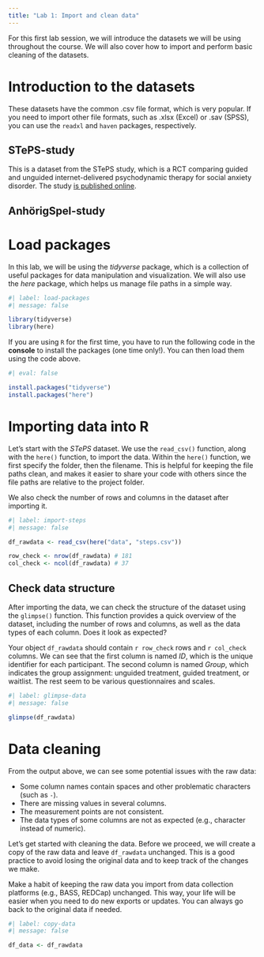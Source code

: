 ```yaml
---
title: "Lab 1: Import and clean data"
---
```


For this first lab session, we will introduce the datasets we will be using throughout the course. We will also cover how to import and perform basic cleaning of the datasets.

# Introduction to the datasets

::: callout-note
These datasets have the common .csv file format, which is very popular. If you need to import other file formats, such as .xlsx (Excel) or .sav (SPSS), you can use the `readxl` and `haven` packages, respectively.
:::

## STePS-study

This is a dataset from the STePS study, which is a RCT comparing guided and unguided internet-delivered psychodynamic therapy for social anxiety disorder. The study [is published online](https://www.nature.com/articles/s44184-024-00063-0).

## AnhörigSpel-study

# Load packages

In this lab, we will be using the *tidyverse* package, which is a collection of useful packages for data manipulation and visualization. We will also use the *here* package, which helps us manage file paths in a simple way.

```r
#| label: load-packages
#| message: false

library(tidyverse)
library(here)
```

::: callout-warning
If you are using `R` for the first time, you have to run the following code in the **console** to install the packages (one time only!). You can then load them using the code above.

```r
#| eval: false

install.packages("tidyverse")
install.packages("here")
```
:::

# Importing data into R

Let's start with the *STePS* dataset. We use the `read_csv()` function, along with the `here()` function, to import the data. Within the `here()` function, we first specify the folder, then the filename. This is helpful for keeping the file paths clean, and makes it easier to share your code with others since the file paths are relative to the project folder.

We also check the number of rows and columns in the dataset after importing it.

```r
#| label: import-steps
#| message: false

df_rawdata <- read_csv(here("data", "steps.csv"))

row_check <- nrow(df_rawdata) # 181
col_check <- ncol(df_rawdata) # 37
```

## Check data structure

After importing the data, we can check the structure of the dataset using the `glimpse()` function. This function provides a quick overview of the dataset, including the number of rows and columns, as well as the data types of each column. Does it look as expected?

Your object `df_rawdata` should contain `r row_check` rows and `r col_check` columns. We can see that the first column is named *ID*, which is the unique identifier for each participant. The second column is named *Group*, which indicates the group assignment: unguided treatment, guided treatment, or waitlist. The rest seem to be various questionnaires and scales.

```r
#| label: glimpse-data
#| message: false

glimpse(df_rawdata)
```

# Data cleaning

From the output above, we can see some potential issues with the raw data:

- Some column names contain spaces and other problematic characters (such as `-`).
- There are missing values in several columns.
- The measurement points are not consistent.
- The data types of some columns are not as expected (e.g., character instead of numeric).

Let's get started with cleaning the data. Before we proceed, we will create a copy of the raw data and leave `df_rawdata` unchanged. This is a good practice to avoid losing the original data and to keep track of the changes we make.

::: callout-important
Make a habit of keeping the raw data you import from data collection platforms (e.g., BASS, REDCap) unchanged. This way, your life will be easier when you need to do new exports or updates. You can always go back to the original data if needed.
:::

```r
#| label: copy-data
#| message: false

df_data <- df_rawdata
```
